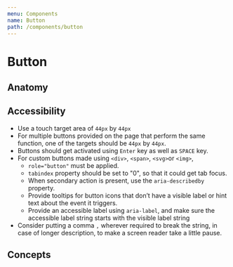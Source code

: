 ```yaml
---
menu: Components
name: Button
path: /components/button
---
```



# Button

<ComponentCoverage component="Button" />

## Anatomy

<Anatomy component="Button" />

## Accessibility

- Use a touch target area of `44px` by `44px`
- For multiple buttons provided on the page that perform the same function, one of the targets should be `44px` by `44px`.
- Buttons should get activated using `Enter` key as well as `SPACE` key.
- For custom buttons made using `<div>`, `<span>`, `<svg>`or `<img>`,
  - `role="button"` must be applied.
  - `tabindex` property should be set to "0", so that it could get tab focus.
  - When secondary action is present, use the `aria-describedby` property.
  - Provide tooltips for button icons that don’t have a visible label or hint text about the event it triggers.
  - Provide an accessible label using `aria-label`, and make sure the accessible label string starts with the visible label string
- Consider putting a comma `,` wherever required to break the string, in case of longer description, to make a screen reader take a little pause.


## Concepts

<Concepts component="Button" />
